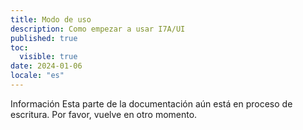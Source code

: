 ```yaml
---
title: Modo de uso
description: Como empezar a usar I7A/UI
published: true
toc:
  visible: true
date: 2024-01-06
locale: "es"
---
```


<Callout variant="tip">
  <CalloutTitle>Información</CalloutTitle>
  <CalloutDescription>
    Esta parte de la documentación aún está en proceso de escritura. Por favor,
    vuelve en otro momento.
  </CalloutDescription>
</Callout>

